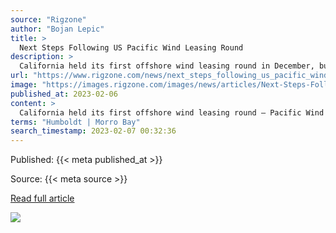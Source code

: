 ```yaml
---
source: "Rigzone"
author: "Bojan Lepic"
title: >
  Next Steps Following US Pacific Wind Leasing Round
description: >
  California held its first offshore wind leasing round in December, but prices paid in the round came nowhere close to the New York Bight lease round.
url: "https://www.rigzone.com/news/next_steps_following_us_pacific_wind_leasing_round-06-feb-2023-171974-article/"
image: "https://images.rigzone.com/images/news/articles/Next-Steps-Following-US-Pacific-Wind-Leasing-Round-171974-582x327.png"
published_at: 2023-02-06
content: >
  California held its first offshore wind leasing round – Pacific Wind – in December, but prices paid in the round came nowhere close to the New York Bight lease round.  In a recent Westwood report, th… [+7099 chars]
terms: "Humboldt | Morro Bay"
search_timestamp: 2023-02-07 00:32:36
---
```



Published: {{< meta published_at >}}


Source: {{< meta source >}}


[Read full article]({{< meta url >}}){target='_blank'}



![](`r rmarkdown::metadata$image[1]`)
